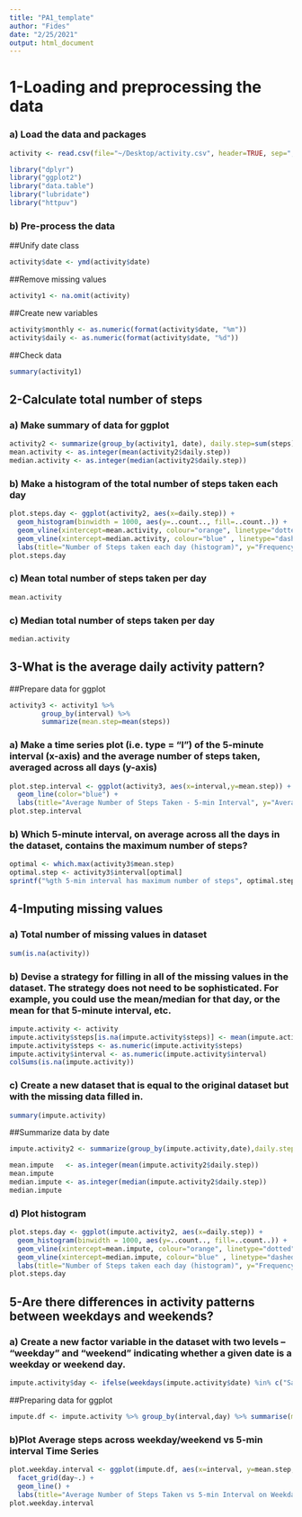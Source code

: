 ```yaml
---
title: "PA1_template"
author: "Fides"
date: "2/25/2021"
output: html_document
---
```


# 1-Loading and preprocessing the data
### a) Load the data and packages
```r
activity <- read.csv(file="~/Desktop/activity.csv", header=TRUE, sep=",", na.strings = "NA")

library("dplyr")
library("ggplot2")
library("data.table")
library("lubridate")
library("httpuv")
```
### b) Pre-process the data
##Unify date class
```r
activity$date <- ymd(activity$date)
```
##Remove missing values
```r
activity1 <- na.omit(activity)
```
##Create new variables 
```r
activity$monthly <- as.numeric(format(activity$date, "%m"))
activity$daily <- as.numeric(format(activity$date, "%d"))
```
##Check data
```r
summary(activity1)
```
## 2-Calculate total number of steps
### a) Make summary of data for ggplot
```r
activity2 <- summarize(group_by(activity1, date), daily.step=sum(steps))
mean.activity <- as.integer(mean(activity2$daily.step))
median.activity <- as.integer(median(activity2$daily.step))
```
### b) Make a histogram of the total number of steps taken each day
```r
plot.steps.day <- ggplot(activity2, aes(x=daily.step)) + 
  geom_histogram(binwidth = 1000, aes(y=..count.., fill=..count..)) + 
  geom_vline(xintercept=mean.activity, colour="orange", linetype="dotted", size=1) +
  geom_vline(xintercept=median.activity, colour="blue" , linetype="dashed", size=1) +
  labs(title="Number of Steps taken each day (histogram)", y="Frequency", x="Steps each day") 
plot.steps.day
```
### c) Mean total number of steps taken per day
```r
mean.activity
```
### c) Median total number of steps taken per day
```r
median.activity
```
## 3-What is the average daily activity pattern?
##Prepare data for ggplot
```r
activity3 <- activity1 %>% 
        group_by(interval) %>% 
        summarize(mean.step=mean(steps))
```
### a) Make a time series plot (i.e. \color{red}{\verb|type = "l"|}type = "l") of the 5-minute interval (x-axis) and the average number of steps taken, averaged across all days (y-axis)
```r
plot.step.interval <- ggplot(activity3, aes(x=interval,y=mean.step)) + 
  geom_line(color="blue") + 
  labs(title="Average Number of Steps Taken - 5-min Interval", y="Average Number of Steps", x="5-min Intervals")
plot.step.interval
```

### b) Which 5-minute interval, on average across all the days in the dataset, contains the maximum number of steps?
```r
optimal <- which.max(activity3$mean.step)
optimal.step <- activity3$interval[optimal]
sprintf("%gth 5-min interval has maximum number of steps", optimal.step)
```
## 4-Imputing missing values
### a) Total number of missing values in dataset
```r
sum(is.na(activity))
```
### b) Devise a strategy for filling in all of the missing values in the dataset. The strategy does not need to be sophisticated. For example, you could use the mean/median for that day, or the mean for that 5-minute interval, etc.
```r
impute.activity <- activity
impute.activity$steps[is.na(impute.activity$steps)] <- mean(impute.activity$steps,na.rm=TRUE)
impute.activity$steps <- as.numeric(impute.activity$steps)
impute.activity$interval <- as.numeric(impute.activity$interval)
colSums(is.na(impute.activity))
```
### c) Create a new dataset that is equal to the original dataset but with the missing data filled in.
```r
summary(impute.activity)
```
##Summarize data by date
```r
impute.activity2 <- summarize(group_by(impute.activity,date),daily.step=sum(steps))

mean.impute   <- as.integer(mean(impute.activity2$daily.step))
mean.impute
median.impute <- as.integer(median(impute.activity2$daily.step))
median.impute
```
### d) Plot histogram
```r
plot.steps.day <- ggplot(impute.activity2, aes(x=daily.step)) + 
  geom_histogram(binwidth = 1000, aes(y=..count.., fill=..count..)) + 
  geom_vline(xintercept=mean.impute, colour="orange", linetype="dotted", size=1) +
  geom_vline(xintercept=median.impute, colour="blue" , linetype="dashed", size=1) +
  labs(title="Number of Steps taken each day (histogram)", y="Frequency", x="Steps per day")
plot.steps.day
```

## 5-Are there differences in activity patterns between weekdays and weekends?
### a) Create a new factor variable in the dataset with two levels – “weekday” and “weekend” indicating whether a given date is a weekday or weekend day.
```r
impute.activity$day <- ifelse(weekdays(impute.activity$date) %in% c("Saturday","Sunday"), "weekday", "weekend")
```
##Preparing data for ggplot
```r
impute.df <- impute.activity %>% group_by(interval,day) %>% summarise(mean.step=mean(steps))
```
### b)Plot Average steps across weekday/weekend vs 5-min interval Time Series
```r
plot.weekday.interval <- ggplot(impute.df, aes(x=interval, y=mean.step, color=day)) + 
  facet_grid(day~.) +
  geom_line() + 
  labs(title="Average Number of Steps Taken vs 5-min Interval on Weekday/Weekend", y="Average Number of Steps", x="5-min Interval Times Series")
plot.weekday.interval
```
